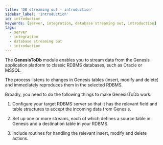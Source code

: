 ```yaml
---
title: 'DB streaming out - introduction'
sidebar_label: 'Introduction'
id: introduction
keywords: [server, integration, database streaming out, introduction]
tags:
  - server
  - integration
  - database streaming out
  - introduction
---
```


The **GenesisToDb** module enables you to stream data from the Genesis application platform to classic RDBMS databases, such as Oracle or MSSQL.

The process listens to changes in Genesis tables (insert, modify and delete) and immediately reproduces them in the selected RDBMS.

Broadly, you need to do the following things to make GenesisToDb work:

1. Configure your target RDBMS server so that it has the relevant field and table structures to accept the incoming data from Genesis.

2. Set up one or more streams, each of which defines a source table in Genesis and a destination table in your RDBMS.

3. Include routines for handling the relevant insert, modify and delete actions.